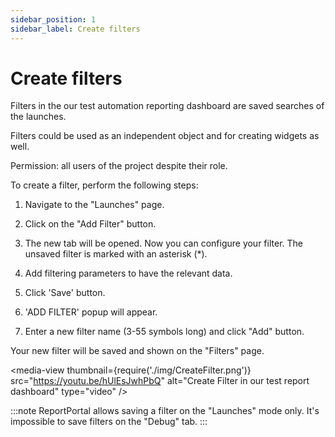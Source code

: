 ```yaml
---
sidebar_position: 1
sidebar_label: Create filters
---
```


# Create filters

Filters in the our test automation reporting dashboard are saved searches of the launches.

Filters could be used as an independent object and for creating widgets as well.

Permission: all users of the project despite their role.

To create a filter, perform the following steps:

1. Navigate to the "Launches" page.

2. Click on the "Add Filter" button.

3. The new tab will be opened. Now you can configure your filter. The unsaved filter is marked with an asterisk (\*).

4. Add filtering parameters to have the relevant data.

5. Click 'Save' button.

6. 'ADD FILTER' popup will appear.

7. Enter a new filter name (3-55 symbols long) and click "Add" button.

Your new filter will be saved and shown on the "Filters" page.

<media-view thumbnail={require('./img/CreateFilter.png')} src="https://youtu.be/hUlEsJwhPbQ" alt="Create Filter in our test report dashboard" type="video" />

:::note
ReportPortal allows saving a filter on the "Launches" mode only. It's
impossible to save filters on the "Debug" tab.
:::
